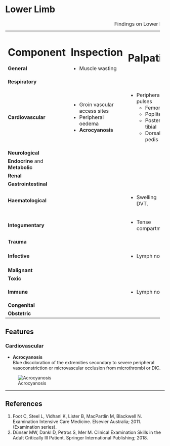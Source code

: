 # Lower Limb

: Findings on Lower Limb Examination

+---------------------------------+-------------------------------+------------------------+------------+--------------+
| Component                       | Inspection                    | Palpation              | Percussion | Auscultation |
+=================================+===============================+========================+============+==============+
| **General**                     | * Muscle wasting              |                        |            |              |
+---------------------------------+-------------------------------+------------------------+------------+--------------+
| **Respiratory**                 |                               |                        |            |              |
+---------------------------------+-------------------------------+------------------------+------------+--------------+
| **Cardiovascular**              | * Groin vascular access sites | * Peripheral pulses    |            |              |
|                                 | * Peripheral oedema           |     * Femoral          |            |              |
|                                 | * **Acrocyanosis**            |     * Popliteal        |            |              |
|                                 |                               |     * Posterior tibial |            |              |
|                                 |                               |     * Dorsalis pedis   |            |              |
+---------------------------------+-------------------------------+------------------------+------------+--------------+
| **Neurological**                |                               |                        |            |              |
+---------------------------------+-------------------------------+------------------------+------------+--------------+
| **Endocrine** and **Metabolic** |                               |                        |            |              |
+---------------------------------+-------------------------------+------------------------+------------+--------------+
| **Renal**                       |                               |                        |            |              |
+---------------------------------+-------------------------------+------------------------+------------+--------------+
| **Gastrointestinal**            |                               |                        |            |              |
+---------------------------------+-------------------------------+------------------------+------------+--------------+
| **Haematological**              |                               | * Swelling\            |            |              |
|                                 |                               | DVT.                   |            |              |
+---------------------------------+-------------------------------+------------------------+------------+--------------+
| **Integumentary**               |                               | * Tense compartments   |            |              |
+---------------------------------+-------------------------------+------------------------+------------+--------------+
| **Trauma**                      |                               |                        |            |              |
+---------------------------------+-------------------------------+------------------------+------------+--------------+
| **Infective**                   |                               | * Lymph nodes                       |            |              |
+---------------------------------+-------------------------------+------------------------+------------+--------------+
| **Malignant**                   |                               |                        |            |              |
+---------------------------------+-------------------------------+------------------------+------------+--------------+
| **Toxic**                       |                               |                        |            |              |
+---------------------------------+-------------------------------+------------------------+------------+--------------+
| **Immune**                      |                               | * Lymph nodes	                       |            |              |
+---------------------------------+-------------------------------+------------------------+------------+--------------+
| **Congenital**                  |                               |                        |            |              |
+---------------------------------+-------------------------------+------------------------+------------+--------------+
| **Obstetric**                   |                               |                        |            |              |
+---------------------------------+-------------------------------+------------------------+------------+--------------+

## Features

### Cardiovascular

* **Acrocyanosis**\
Blue discoloration of the extremities secondary to severe peripheral vasoconstriction or microvascular occlusion from microthrombi or DIC.

:::column-margin
![Acrocyanosis](/resources/acrocyanosis.png)
:::

---

## References

1. Foot C, Steel L, Vidhani K, Lister B, MacPartlin M, Blackwell N. Examination Intensive Care Medicine. Elsevier Australia; 2011. (Examination series).
1. Dünser MW, Dankl D, Petros S, Mer M. Clinical Examination Skills in the Adult Critically Ill Patient. Springer International Publishing; 2018.
